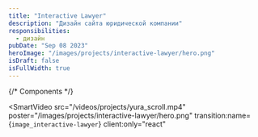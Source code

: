 ```yaml
---
title: "Interactive Lawyer"
description: "Дизайн сайта юридической компании"
responsibilities:
  - дизайн
pubDate: "Sep 08 2023"
heroImage: "/images/projects/interactive-lawyer/hero.png"
isDraft: false
isFullWidth: true
---
```


{/* Components */}

<SmartVideo
  src="/videos/projects/yura_scroll.mp4"
  poster="/images/projects/interactive-lawyer/hero.png"
  transition:name={`image_interactive-lawyer`}
  client:only="react"
></SmartVideo>

